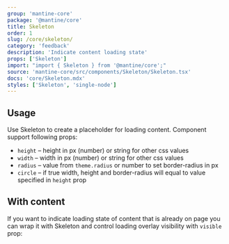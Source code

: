 ```yaml
---
group: 'mantine-core'
package: '@mantine/core'
title: Skeleton
order: 1
slug: /core/skeleton/
category: 'feedback'
description: 'Indicate content loading state'
props: ['Skeleton']
import: "import { Skeleton } from '@mantine/core';"
source: 'mantine-core/src/components/Skeleton/Skeleton.tsx'
docs: 'core/Skeleton.mdx'
styles: ['Skeleton', 'single-node']
---
```



## Usage

Use Skeleton to create a placeholder for loading content. Component support following props:

- `height` – height in px (number) or string for other css values
- `width` – width in px (number) or string for other css values
- `radius` – value from `theme.radius` or number to set border-radius in px
- `circle` – if true width, height and border-radius will equal to value specified in `height` prop

<Demo data={SkeletonDemos.usage} />

## With content

If you want to indicate loading state of content that is already on page you can wrap it with Skeleton
and control loading overlay visibility with `visible` prop:

<Demo data={SkeletonDemos.content} />
